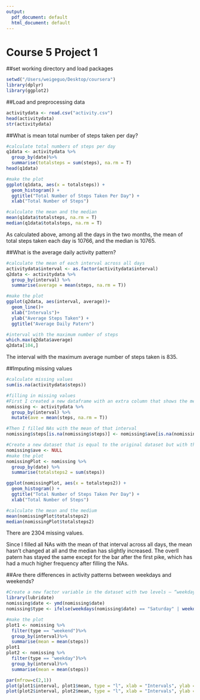```yaml
---
output:
  pdf_document: default
  html_document: default
---
```

Course 5 Project 1
====================

##set working directory and load packages
```r
setwd("/Users/weigeguo/Desktop/coursera")
library(dplyr)
library(ggplot2)
```

##Load and preprocessing data
```r
activitydata <- read.csv("activity.csv")
head(activitydata)
str(activitydata)
```

##What is mean total number of steps taken per day?
```r
#calculate total numbers of steps per day
q1data <- activitydata %>%
  group_by(date)%>%
  summarise(totalsteps = sum(steps), na.rm = T)
head(q1data)

#make the plot
ggplot(q1data, aes(x = totalsteps)) +
  geom_histogram() +
  ggtitle("Total Number of Steps Taken Per Day") +
  xlab("Total Number of Steps")

#calculate the mean and the median
mean(q1data$totalsteps, na.rm = T)
median(q1data$totalsteps, na.rm = T)
```

As calculated above, among all the days in the two months, the mean of total steps taken each day is 10766, and the median is 10765. 

##What is the average daily activity pattern?
```r
#calculate the mean of each interval across all days
activitydata$interval <- as.factor(activitydata$interval)
q2data <- activitydata %>%
  group_by(interval) %>%
  summarise(average = mean(steps, na.rm = T))

#make the plot
ggplot(q2data, aes(interval, average))+
  geom_line()+
  xlab("Intervals")+
  ylab("Average Steps Taken") +
  ggtitle("Average Daily Patern")

#interval with the maximum number of steps
which.max(q2data$average)
q2data[104,]
```

The interval with the maximum average number of steps taken is 835.

##Imputing missing values
```r
#calculate missing values
sum(is.na(activitydata$steps))

#filling in missing values
#First I created a new dataframe with an extra column that shows the mean of that interval
nomissing <- activitydata %>%
  group_by(interval) %>%
  mutate(ave = mean(steps, na.rm = T))

#Then I filled NAs with the mean of that interval
nomissing$steps[is.na(nomissing$steps)] <- nomissing$ave[is.na(nomissing$steps)]

#Create a new dataset that is equal to the original dataset but with the missing data filled in.
nomissing$ave <- NULL
#make the plot
nomissingPlot <- nomissing %>%
  group_by(date) %>%
  summarise(totalsteps2 = sum(steps))

ggplot(nomissingPlot, aes(x = totalsteps2)) +
  geom_histogram() +
  ggtitle("Total Number of Steps Taken Per Day") +
  xlab("Total Number of Steps")

#calculate the mean and the medium
mean(nomissingPlot$totalsteps2)
median(nomissingPlot$totalsteps2)
```

There are 2304 missing values.

Since I filled all NAs with the mean of that interval across all days, the mean hasn't changed at all and the median has slightly increased. The overll patern has stayed the same except for the bar after the first pike, which has had a much higher frequency after filling the NAs.

##Are there differences in activity patterns between weekdays and weekends?
```r
#Create a new factor variable in the dataset with two levels – “weekday” and “weekend” indicating whether a given date is a weekday or weekend day.
library(lubridate)
nomissing$date <- ymd(nomissing$date)
nomissing$type <- ifelse(weekdays(nomissing$date) == "Saturday" | weekdays(nomissing$date) == "Sunday", "weekend", "weekday")

#make the plot
plot1 <- nomissing %>%
  filter(type == "weekend")%>%
  group_by(interval)%>%
  summarise(mean = mean(steps))
plot1
plot2 <- nomissing %>%
  filter(type == "weekday")%>%
  group_by(interval)%>%
  summarise(mean = mean(steps))

par(mfrow=c(2,1))
plot(plot1$interval, plot1$mean, type = "l", xlab = "Intervals", ylab = "Average steps taken", main  = "Weekend")
plot(plot2$interval, plot2$mean, type = "l", xlab = "Intervals", ylab = "Average steps taken", main = "Weekday")
```





